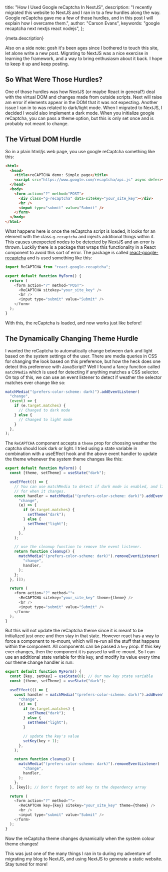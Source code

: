   title: "How I Used Google reCaptcha In NextJS",
  description:
    "I recently migrated this website to NextJS and I ran in to a few hurdles along the way. Google reCaptcha gave me a few of those hurdles, and in this post I will explain how I overcame them.",
  author: "Carson Evans",
  keywords: "google recaptcha next nextjs react nodejs",
};

{meta.description}

Also on a side note: gosh it's been ages since I bothered to touch this site,
let alone write a new post. Migrating to NextJS was a nice exercise in learning
the framework, and a way to bring enthusiasm about it back. I hope to keep it up
and keep posting.

## So What Were Those Hurdles?

One of those hurdles was how NextJS (or maybe React in general?) deal with the
virtual DOM and changes made from outside scripts. Next will raise am error if
elements appear in the DOM that it was not expecting. Another issue I ran in to
was related to dark/light mode. When I migrated to NextJS, I decided I would
also implement a dark mode. When you initialize google reCaptcha, you can pass
a theme option, but this is only set once and is probably not meant to change.

## The Virtual DOM Hurdle

So in a plain html/js web page, you use google reCaptcha something like this:

```html
<html>
  <head>
    <title>reCAPTCHA demo: Simple page</title>
    <script src="https://www.google.com/recaptcha/api.js" async defer></script>
  </head>
  <body>
    <form action="?" method="POST">
      <div class="g-recaptcha" data-sitekey="your_site_key"></div>
      <br />
      <input type="submit" value="Submit" />
    </form>
  </body>
</html>
```

What happens here is once the reCaptcha script is loaded, it looks for an
element with the class `g-recaptcha` and injects additional things within it.
This causes unexpected nodes to be detected by NextJS and an error is thrown.
Luckily there is a package that wraps this functionality in a React component to
avoid this sort of error. The package is called [react-google-recaptcha](https://www.npmjs.com/package/react-google-recaptcha)
and is used something like this:

```js
import ReCAPTCHA from "react-google-recaptcha";

export default function MyForm() {
  return (
    <form action="?" method="POST">
      <ReCAPTCHA sitekey="your_site_key" />
      <br />
      <input type="submit" value="Submit" />
    </form>
  );
}
```

With this, the reCaptcha is loaded, and now works just like before!

## The Dynamically Changing Theme Hurdle

I wanted the reCaptcha to automatically change between dark and light based on
the system settings of the user. There are media queries in CSS for changing the
look based on this preference, but how the heck does one detect this preference
with JavaScript? Well I found a fancy function called `matchMedia` which is used
for detecting if anything matches a CSS selector. On top of this, we can use
an event listener to detect if weather the selector matches ever change like so:

```js
matchMedia("(prefers-color-scheme: dark)").addEventListener(
  "change",
  (event) => {
    if (e.target.matches) {
      // Changed to dark mode
    } else {
      // Changed to light mode
    }
  },
);
```

The `ReCAPTCHA` component accepts a `theme` prop for choosing weather the
captcha should look dark or light. I tried using a state variable in combination
with a useEffect hook and the above event handler to update the theme whenever
the system theme changes like this:

```js
export default function MyForm() {
  const [theme, setTheme] = useState("dark");

  useEffect(() => {
    // You can use matchMedia to detect if dark mode is enabled, and listen
    // for when it changes.
    const handler = matchMedia("(prefers-color-scheme: dark)").addEventListener(
      "change",
      (e) => {
        if (e.target.matches) {
          setTheme("dark");
        } else {
          setTheme("light");
        }
      },
    );

    // use the cleanup function to remove the event listener.
    return function cleanup() {
      matchMedia("(prefers-color-scheme: dark)").removeEventListener(
        "change",
        handler,
      );
    };
  }, []);

  return (
    <form action="?" method="">
      <ReCAPTCHA sitekey="your_site_key" theme={theme} />
      <br />
      <input type="submit" value="Submit" />
    </form>
  );
}
```

But this will not update the reCaptcha theme since it is meant to be initialized
just once and then stay in that state. However react has a way to force a
component to re-mount, which will re-run all the stuff that happens within the
component. All components can be passed a `key` prop. If this key ever changes,
then the component it is passed to will re-mount. So I can use an additional
state variable for this key, and modify its value every time our theme change
handler is run:

```js
export default function MyForm() {
  const [key, setKey] = useState(0); // Our new key state variable
  const [theme, setTheme] = useState("dark");

  useEffect(() => {
    const handler = matchMedia("(prefers-color-scheme: dark)").addEventListener(
      "change",
      (e) => {
        if (e.target.matches) {
          setTheme("dark");
        } else {
          setTheme("light");
        }

        // update the key's value
        setKey(key + 1);
      },
    );

    return function cleanup() {
      matchMedia("(prefers-color-scheme: dark)").removeEventListener(
        "change",
        handler,
      );
    };
  }, [key]); // Don't forget to add key to the dependency array

  return (
    <form action="?" method="">
      <ReCAPTCHA key={key} sitekey="your_site_key" theme={theme} />
      <br />
      <input type="submit" value="Submit" />
    </form>
  );
}
```

Now the reCaptcha theme changes dynamically when the system colour theme
changes!

This was just one of the many things I ran in to during my adventure of migrating
my blog to NextJS, and using NextJS to generate a static website. Stay tuned
for more!
